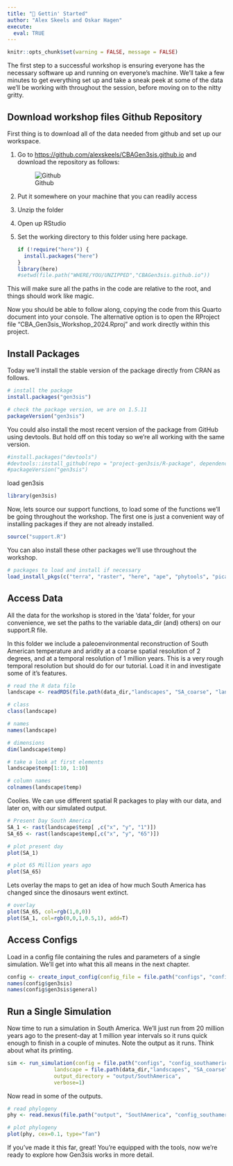 ```yaml
---
title: "🍍 Gettin' Started"
author: "Alex Skeels and Oskar Hagen"
execute: 
  eval: TRUE
---
```


```r
knitr::opts_chunk$set(warning = FALSE, message = FALSE) 
```

The first step to a successful workshop is ensuring everyone has the necessary software up and running on everyone's machine. We'll take a few minutes to get everything set up and take a sneak peek at some of the data we'll be working with throughout the session, before moving on to the nitty gritty.

## Download workshop files Github Repository {.unnumbered}

First thing is to download all of the data needed from github and set up our workspace.

1.  Go to <https://github.com/alexskeels/CBAGen3sis.github.io> and download the repository as follows:

    ![Github](figures/github.png)

2.  Put it somewhere on your machine that you can readily access

3.  Unzip the folder

4.  Open up RStudio

5.  Set the working directory to this folder using here package.

    ```r
    if (!require("here")) {
      install.packages("here")
    }
    library(here)
    #setwd(file.path("WHERE/YOU/UNZIPPED","CBAGen3sis.github.io"))
    ```

This will make sure all the paths in the code are relative to the root, and things should work like magic.

Now you should be able to follow along, copying the code from this Quarto document into your console. The alternative option is to open the RProject file "CBA_Gen3sis_Workshop_2024.Rproj" and work directly within this project.

## Install Packages {.unnumbered}

Today we'll install the stable version of the package directly from CRAN as follows.

```r
# install the package
install.packages("gen3sis")

# check the package version, we are on 1.5.11
packageVersion("gen3sis")
```

You could also install the most recent version of the package from GitHub using devtools. But hold off on this today so we're all working with the same version.

```r
#install.packages("devtools")
#devtools::install_github(repo = "project-gen3sis/R-package", dependencies = TRUE)
#packageVersion("gen3sis")
```

load gen3sis

```r
library(gen3sis)
```

Now, lets source our support functions, to load some of the functions we'll be going throughout the workshop. The first one is just a convenient way of installing packages if they are not already installed.  

```r
source("support.R")
```

You can also install these other packages we'll use throughout the workshop.

```r
# packages to load and install if necessary
load_install_pkgs(c("terra", "raster", "here", "ape", "phytools", "picante"))
```

## Access Data {.unnumbered}

All the data for the workshop is stored in the 'data' folder, for your convenience, we set the paths to the variable data_dir (and) others) on our support.R file. 

In this folder we include a paleoenvironmental reconstruction of South American temperature and aridity at a coarse spatial resolution of 2 degrees, and at a temporal resolution of 1 million years. This is a very rough temporal resolution but should do for our tutorial. Load it in and investigate some of it's features.

```r
# read the R data file
landscape <- readRDS(file.path(data_dir,"landscapes", "SA_coarse", "landscapes.rds"))

# class
class(landscape)

# names
names(landscape)

# dimensions
dim(landscape$temp)

# take a look at first elements
landscape$temp[1:10, 1:10]

# column names
colnames(landscape$temp)
```

Coolies. We can use different spatial R packages to play with our data, and later on, with our simulated output.

```r
# Present Day South America
SA_1 <- rast(landscape$temp[ ,c("x", "y", "1")])
SA_65 <- rast(landscape$temp[,c("x", "y", "65")])

# plot present day
plot(SA_1)
```

```r
# plot 65 Million years ago
plot(SA_65)
```

Lets overlay the maps to get an idea of how much South America has changed since the dinosaurs went extinct.

```r
# overlay
plot(SA_65, col=rgb(1,0,0))
plot(SA_1, col=rgb(0,0,1,0.5,1), add=T)
```

## Access Configs {.unnumbered}

Load in a config file containing the rules and parameters of a single simulation. We'll get into what this all means in the next chapter.

```r
config <- create_input_config(config_file = file.path("configs", "config_southamerica_Day1Prac1.R"))
names(config$gen3sis)
names(config$gen3sis$general)
```

## Run a Single Simulation {.unnumbered}

Now time to run a simulation in South America. We'll just run from 20 million years ago to the present-day at 1 million year intervals so it runs quick enough to finish in a couple of minutes. Note the output as it runs. Think about what its printing.

```r
sim <- run_simulation(config = file.path("configs", "config_southamerica_Day1Prac1.R"), 
               landscape = file.path(data_dir,"landscapes", "SA_coarse"),
               output_directory = "output/SouthAmerica",
               verbose=1)
```

Now read in some of the outputs.

```r

# read phylogeny
phy <- read.nexus(file.path("output", "SouthAmerica", "config_southamerica_Day1Prac1", "phy.nex" ))

# plot phylogeny
plot(phy, cex=0.1, type="fan")
```

If you've made it this far, great! You're equipped with the tools, now we're ready to explore how Gen3sis works in more detail.
